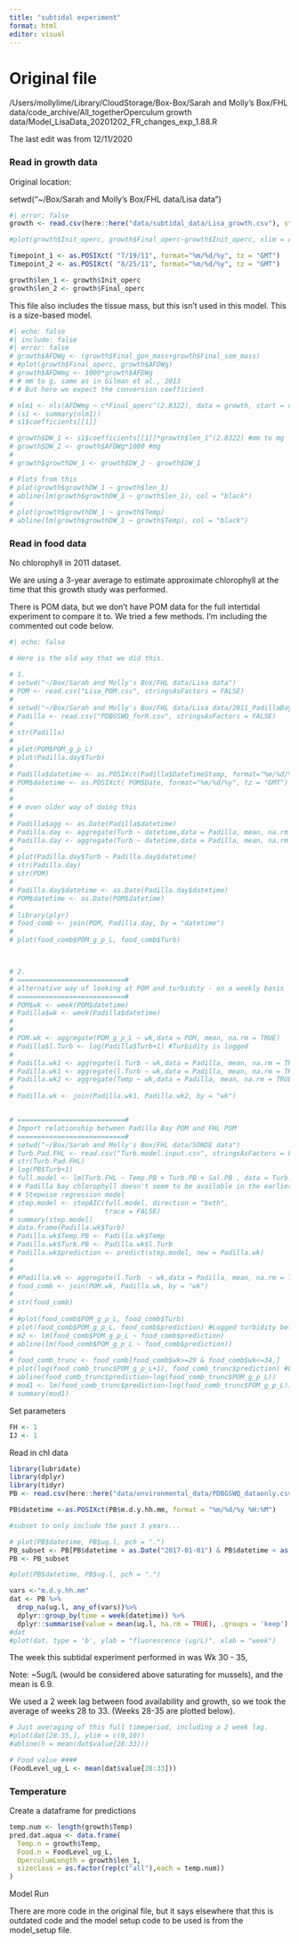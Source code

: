 ```yaml
---
title: "subtidal experiment"
format: html
editor: visual
---
```


# Original file

/Users/mollylime/Library/CloudStorage/Box-Box/Sarah and Molly's Box/FHL data/code_archive/All_togetherOperculum growth data/Model_LisaData_20201202_FR_changes_exp_1.88.R

The last edit was from 12/11/2020

### Read in growth data

Original location:

setwd("\~/Box/Sarah and Molly's Box/FHL data/Lisa data")

```r
#| error: false
growth <- read.csv(here::here("data/subtidal_data/Lisa_growth.csv"), stringsAsFactors = FALSE)

#plot(growth$Init_operc, growth$Final_operc-growth$Init_operc, xlim = c(0,2), ylim = c(0,2.5))

Timepoint_1 <- as.POSIXct( "7/19/11", format="%m/%d/%y", tz = "GMT")
Timepoint_2 <- as.POSIXct( "8/25/11", format="%m/%d/%y", tz = "GMT")

growth$len_1 <- growth$Init_operc
growth$len_2 <- growth$Final_operc
```

This file also includes the tissue mass, but this isn't used in this model. This is a size-based model.

```r
#| echo: false
#| include: false
#| error: false
# growth$AFDWg <- (growth$Final_gon_mass+growth$Final_som_mass)
# #plot(growth$Final_operc, growth$AFDWg)
# growth$AFDWmg <- 1000*growth$AFDWg
# # mm to g, same as in Gilman et al., 2013
# # But here we expect the conversion coefficient

# nlm1 <- nls(AFDWmg ~ c*Final_operc^(2.8322), data = growth, start = c(c = .2)) #Note that this exponent is in relation to g not mg. 
# (s1 <- summary(nlm1))
# s1$coefficients[[1]]

# growth$DW_1 <- s1$coefficients[[1]]*growth$len_1^(2.8322) #mm to mg
# growth$DW_2 <- growth$AFDWg*1000 #mg
# 
# growth$growthDW_1 <- growth$DW_2 - growth$DW_1

# Plots from this
# plot(growth$growthDW_1 ~ growth$len_1)
# abline(lm(growth$growthDW_1 ~ growth$len_1), col = "black")
# 
# plot(growth$growthDW_1 ~ growth$Temp)
# abline(lm(growth$growthDW_1 ~ growth$Temp), col = "black")
```

### Read in food data

No chlorophyll in 2011 dataset.

We are using a 3-year average to estimate approximate chlorophyll at the time that this growth study was performed.

There is POM data, but we don't have POM data for the full intertidal experiment to compare it to. We tried a few methods. I'm including the commented out code below.

```r
#| echo: false

# Here is the old way that we did this. 

# 1. 
# setwd("~/Box/Sarah and Molly's Box/FHL data/Lisa data")
# POM <- read.csv("Lisa_POM.csv", stringsAsFactors = FALSE)
# 
# setwd("~/Box/Sarah and Molly's Box/FHL data/Lisa data/2011_PadillaBay")
# Padilla <- read.csv("PDBGSWQ_forR.csv", stringsAsFactors = FALSE)
# 
# str(Padilla)
# 
# plot(POM$POM_g_p_L)
# plot(Padilla.day$Turb)
# 
# Padilla$datetime <- as.POSIXct(Padilla$DateTimeStamp, format="%m/%d/%y %H:%M", tz = "America/Los_Angeles")
# POM$datetime <- as.POSIXct( POM$Date, format="%m/%d/%y", tz = "GMT")
# 
# 
# # even older way of doing this
# 
# Padilla$agg <- as.Date(Padilla$datetime)
# Padilla.day <- aggregate(Turb ~ datetime,data = Padilla, mean, na.rm = TRUE)
# Padilla.day <- aggregate(Turb ~ datetime,data = Padilla, mean, na.rm = TRUE)
# 
# plot(Padilla.day$Turb ~ Padilla.day$datetime)
# str(Padilla.day)
# str(POM)
# 
# Padilla.day$datetime <- as.Date(Padilla.day$datetime)
# POM$datetime <- as.Date(POM$datetime)
# 
# library(plyr)
# food_comb <- join(POM, Padilla.day, by = "datetime")
# 
# plot(food_comb$POM_g_p_L, food_comb$Turb)



# 2. 
# ===========================#
# alternative way of looking at POM and turbidity - on a weekly basis
# ===========================#
# POM$wk <- week(POM$datetime)
# Padilla$wk <- week(Padilla$datetime)
# 
# 
# POM.wk <- aggregate(POM_g_p_L ~ wk,data = POM, mean, na.rm = TRUE)
# Padilla$l.Turb <- log(Padilla$Turb+1) #Turbidity is logged
# 
# Padilla.wk1 <- aggregate(l.Turb ~ wk,data = Padilla, mean, na.rm = TRUE)
# Padilla.wk1 <- aggregate(l.Turb ~ wk,data = Padilla, mean, na.rm = TRUE)
# Padilla.wk2 <- aggregate(Temp ~ wk,data = Padilla, mean, na.rm = TRUE)
# 
# Padilla.wk <- join(Padilla.wk1, Padilla.wk2, by = "wk")


# ===========================#
# Import relationship between Padilla Bay POM and FHL POM
# ===========================#
# setwd("~/Box/Sarah and Molly's Box/FHL data/SONDE data")
# Turb.Pad.FHL <- read.csv("Turb.model.input.csv", stringsAsFactors = FALSE)
# str(Turb.Pad.FHL)
# log(PB$Turb+1)
# full.model <- lm(Turb.FHL ~ Temp.PB + Turb.PB + Sal.PB , data = Turb.Pad.FHL)
# # Padilla bay chlorophyll doesn't seem to be available in the earlier timeperiod. 
# # Stepwise regression model
# step.model <- stepAIC(full.model, direction = "both", 
#                       trace = FALSE)
# summary(step.model)
# data.frame(Padilla.wk$Turb)
# Padilla.wk$Temp.PB <- Padilla.wk$Temp
# Padilla.wk$Turb.PB <- Padilla.wk$l.Turb
# Padilla.wk$prediction <- predict(step.model, new = Padilla.wk)
# 
# 
# #Padilla.wk <- aggregate(l.Turb  ~ wk,data = Padilla, mean, na.rm = TRUE) #Average the log
# food_comb <- join(POM.wk, Padilla.wk, by = "wk")
# 
# str(food_comb)
# 
# #plot(food_comb$POM_g_p_L, food_comb$Turb)
# plot(food_comb$POM_g_p_L, food_comb$prediction) #Logged turbidity before averaging. Not much of a difference. 
# m2 <- lm(food_comb$POM_g_p_L ~ food_comb$prediction)
# abline(lm(food_comb$POM_g_p_L ~ food_comb$prediction))
# 
# food_comb_trunc <- food_comb[food_comb$wk>=29 & food_comb$wk<=34,]
# plot(log(food_comb_trunc$POM_g_p_L+1), food_comb_trunc$prediction) #Logged turbidity before averaging. Not much of a difference. 
# abline(food_comb_trunc$prediction~log(food_comb_trunc$POM_g_p_L))
# mod1 <- lm(food_comb_trunc$prediction~log(food_comb_trunc$POM_g_p_L))
# summary(mod1)

```

Set parameters

```r
FH <- 1
IJ <- 1
```

Read in chl data

```r
library(lubridate)
library(dplyr)
library(tidyr)
PB <- read.csv(here::here("data/environmental_data/PDBGSWQ_dataonly.csv"), stringsAsFactors = FALSE)

PB$datetime <-as.POSIXct(PB$m.d.y.hh.mm, format = "%m/%d/%y %H:%M")

#subset to only include the past 3 years...

# plot(PB$datetime, PB$ug.l, pch = ".")
PB_subset <- PB[PB$datetime > as.Date("2017-01-01") & PB$datetime < as.Date("2020-01-01"),]
PB <- PB_subset

#plot(PB$datetime, PB$ug.l, pch = ".")

vars <-"m.d.y.hh.mm"
dat <- PB %>% 
  drop_na(ug.l, any_of(vars))%>%
  dplyr::group_by(time = week(datetime)) %>% 
  dplyr::summarise(value = mean(ug.l, na.rm = TRUE), .groups = 'keep')
#dat
#plot(dat, type = 'b', ylab = "fluorescence (ug/L)", xlab = "week")
```

The week this subtidal experiment performed in was Wk 30 - 35,

Note: \~5ug/L (would be considered above saturating for mussels), and the mean is 6.9.

We used a 2 week lag between food availability and growth, so we took the average of weeks 28 to 33. (Weeks 28-35 are plotted below).

```r
# Just averaging of this full timeperiod, including a 2 week lag.
#plot(dat[28:35,], ylim = c(0,10))
#abline(h = mean(dat$value[28:33]))

# Food value ####
(FoodLevel_ug_L <- mean(dat$value[28:33]))
```

### Temperature

Create a dataframe for predictions

```r
temp.num <- length(growth$Temp)
pred.dat.aqua <- data.frame(
  Temp.n = growth$Temp,
  Food.n = FoodLevel_ug_L,
  OperculumLength = growth$len_1,
  sizeclass = as.factor(rep(c("all"),each = temp.num))
)
```

Model Run

There are more code in the original file, but it says elsewhere that this is outdated code and the model setup code to be used is from the model_setup file.

